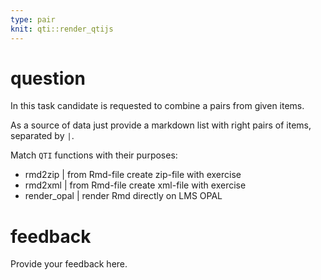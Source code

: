 ```yaml
---
type: pair
knit: qti::render_qtijs
---
```


# question

In this task candidate is requested to combine a pairs from given items.

As a source of data just provide a markdown list with right pairs of items, separated by `|`.

Match `QTI` functions with their purposes:

* rmd2zip | from Rmd-file create zip-file with exercise
* rmd2xml | from Rmd-file create xml-file with exercise
* render_opal | render Rmd directly on LMS OPAL


# feedback

Provide your feedback here.
